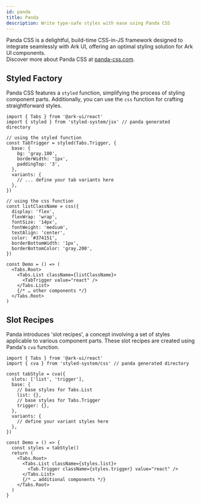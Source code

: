 ```yaml
---
id: panda
title: Panda
description: Write type-safe styles with ease using Panda CSS
---
```


Panda CSS is a delightful, build-time CSS-in-JS framework designed to integrate
seamlessly with Ark UI, offering an optimal styling solution for Ark UI
components. <br />Discover more about Panda CSS at
[panda-css.com](https://panda-css.com).

## Styled Factory

Panda CSS features a `styled` function, simplifying the process of styling
component parts. Additionally, you can use the `css` function for crafting
straightforward styles.

```tsx
import { Tabs } from '@ark-ui/react'
import { styled } from 'styled-system/jsx' // panda generated directory

// using the styled function
const TabTrigger = styled(Tabs.Trigger, {
  base: {
    bg: 'gray.100',
    borderWidth: '1px',
    paddingTop: '3',
  },
  variants: {
    // ... define your tab variants here
  },
})

// using the css function
const listClassName = css({
  display: 'flex',
  flexWrap: 'wrap',
  fontSize: '14px',
  fontWeight: 'medium',
  textAlign: 'center',
  color: '#374151',
  borderBottomWidth: '1px',
  borderBottomColor: 'gray.200',
})

const Demo = () => (
  <Tabs.Root>
    <Tabs.List className={listClassName}>
      <TabTrigger value="react" />
    </Tabs.List>
    {/* … other components */}
  </Tabs.Root>
)
```

## Slot Recipes

Panda introduces 'slot recipes', a concept involving a set of styles applicable
to various component parts. These slot recipes are created using Panda's `cva`
function.

```tsx
import { Tabs } from '@ark-ui/react'
import { cva } from 'styled-system/css' // panda generated directory

const tabStyle = cva({
  slots: ['list', 'trigger'],
  base: {
    // base styles for Tabs.List
    list: {},
    // base styles for Tabs.Trigger
    trigger: {},
  },
  variants: {
    // define your variant styles here
  },
})

const Demo = () => {
  const styles = tabStyle()
  return (
    <Tabs.Root>
      <Tabs.List className={styles.list}>
        <Tab.Trigger className={styles.trigger} value="react" />
      </Tabs.List>
      {/* … additional components */}
    </Tabs.Root>
  )
}
```
